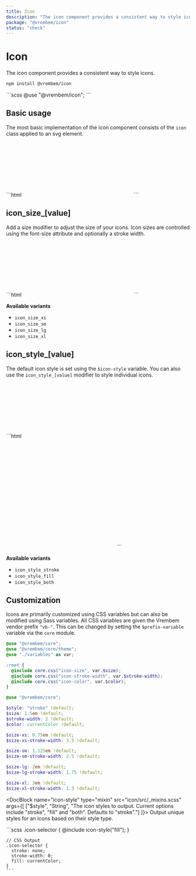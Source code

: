 ```yaml
---
title: Icon
description: "The icon component provides a consistent way to style icons."
package: "@vrembem/icon"
status: "check"
---
```



# Icon

The icon component provides a consistent way to style icons.

```sh
npm install @vrembem/icon
```

<CodeExample lang="scss">
  ```scss
  @use "@vrembem/icon";
  ```
</CodeExample>

## Basic usage

The most basic implementation of the icon component consists of the `icon` class applied to an svg element.

<CodeExample>
  <div slot="output" class="level level_gap_xl">
    <Icon name="anchor" />
    <Icon name="arrow-left" />
    <Icon name="arrow-right" />
    <Icon name="arrow-up" />
    <Icon name="arrow-down" />
    <Icon name="clipboard" />
    <Icon name="clock" />
    <Icon name="download-cloud" />
  </div>
  ```html
  <svg class="icon" role="img">...</svg>
  ```
</CodeExample>

## icon_size_[value]

Add a size modifier to adjust the size of your icons. Icon sizes are controlled using the font-size attribute and optionally a stroke width.

<CodeExample>
  <div slot="output" class="level level_gap_xl">
    <Icon name="anchor" classes="icon_size_xs" />
    <Icon name="anchor" classes="icon_size_sm" />
    <Icon name="anchor" />
    <Icon name="anchor" classes="icon_size_lg" />
    <Icon name="anchor" classes="icon_size_xl" />
  </div>
  ```html
  <svg class="icon icon_size_sm" role="img">...</svg>
  ```
</CodeExample>

**Available variants**

- `icon_size_xs`
- `icon_size_sm`
- `icon_size_lg`
- `icon_size_xl`

## icon_style_[value]

The default icon style is set using the `$icon-style` variable. You can also use the `icon_style_[value]` modifier to style individual icons.

<CodeExample>
  <div slot="output" class="level level_gap_xl">
    <Icon name="heart" classes="icon_style_stroke" />
    <Icon name="heart" classes="icon_style_fill" />
    <Icon name="heart" classes="icon_style_both" />
    <Icon name="sun" classes="icon_style_stroke" />
    <Icon name="sun" classes="icon_style_fill" />
    <Icon name="sun" classes="icon_style_both" />
  </div>
  ```html
  <svg class="icon icon_style_stroke" role="img">...</svg>
  <svg class="icon icon_style_fill" role="img">...</svg>
  <svg class="icon icon_style_both" role="img">...</svg>
  ```
</CodeExample>

**Available variants**

- `icon_style_stroke`
- `icon_style_fill`
- `icon_style_both`

## Customization

Icons are primarily customized using CSS variables but can also be modified using Sass variables. All CSS variables are given the Vrembem vendor prefix `"vb-"`. This can be changed by setting the `$prefix-variable` variable via the `core` module.

<DocBlock name="CSS Variables" src="icon/src/_root.scss">

  ```scss
  @use "@vrembem/core";
  @use "@vrembem/core/theme";
  @use "./variables" as var;

  :root {
    @include core.css("icon-size", var.$size);
    @include core.css("icon-stroke-width", var.$stroke-width);
    @include core.css("icon-color", var.$color);
  }
  ```
</DocBlock>

<DocBlock name="SCSS Variables" src="icon/src/_variables.scss">

  ```scss
  @use "@vrembem/core";

  $style: "stroke" !default;
  $size: 1.5em !default;
  $stroke-width: 2 !default;
  $color: currentColor !default;

  $size-xs: 0.75em !default;
  $size-xs-stroke-width: 3.5 !default;

  $size-sm: 1.125em !default;
  $size-sm-stroke-width: 2.5 !default;

  $size-lg: 2em !default;
  $size-lg-stroke-width: 1.75 !default;

  $size-xl: 3em !default;
  $size-xl-stroke-width: 1.3 !default;
  ```
</DocBlock>

<DocBlock name="icon-style" type="mixin" src="icon/src/_mixins.scss" args={[
  ["$style", "String", "The icon styles to output. Current options include \"stroke\", \"fill\" and \"both\". Defaults to \"stroke\"."]
]}>
  Output unique styles for an icons based on their style type.

  <div slot="example">
    ```scss
    .icon-selector {
      @include icon-style("fill");
    }

    // CSS Output
    .icon-selector {
      stroke: none;
      stroke-width: 0;
      fill: currentColor;
    }
    ```
  </div>
</DocBlock>
